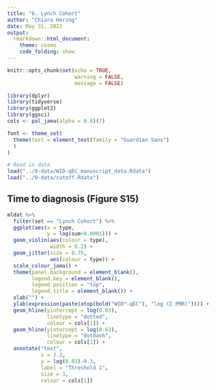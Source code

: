 ```yaml
---
title: "6. Lynch Cohort"
author: "Chiara Herzog"
date: May 31, 2022
output:
  rmarkdown::html_document:
    theme: cosmo
    code_folding: show
---
```


```r
knitr::opts_chunk$set(echo = TRUE,
                      warning = FALSE,
                      message = FALSE)

library(dplyr)
library(tidyverse)
library(ggplot2)
library(ggsci)
cols <- pal_jama(alpha = 0.8)(7)

font <- theme_set(
  theme(text = element_text(family = "Guardian Sans")
  )
)

# Read in data
load("../0-data/WID-qEC_manuscript_data.Rdata")
load("../0-data/cutoff.Rdata")
```


## Time to diagnosis (Figure S15)

```r
mldat %>%
  filter(set == "Lynch Cohort") %>%
  ggplot(aes(x = type,
             y = log(sum+0.0001))) +
  geom_violin(aes(colour = type),
              width = 0.2) +
  geom_jitter(size = 0.75,
              aes(colour = type)) +
  scale_colour_jama() +
  theme(panel.background = element_blank(),
        legend.key = element_blank(),
        legend.position = "top",
        legend.title = element_blank()) +
  xlab("") +
  ylab(expression(paste(atop(bold("WID™-qEC"), "log (Σ PMR)")))) +
  geom_hline(yintercept = log(0.03),
             linetype = "dotted",
             colour = cols[1]) +
  geom_hline(yintercept = log(0.63),
             linetype = "dotdash",
             colour = cols[1]) +
  annotate("text",
           x = 2.3,
           y = log(0.03)-0.3,
           label = "Threshold 1",
           size = 3,
           colour = cols[1])
```